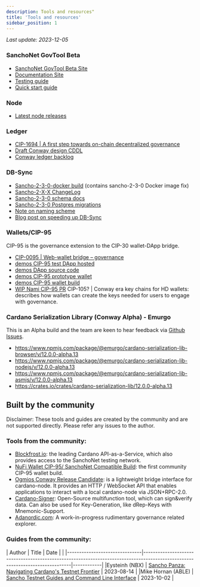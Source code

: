 ```yaml
---
description: Tools and resources"
title: 'Tools and resources'
sidebar_position: 1
---
```


*Last update: 2023-12-05*

### SanchoNet GovTool Beta

* [SanchoNet GovTool Beta Site](https://sanchogov.tools)
* [Documentation Site](https://docs.sanchogov.tools/)
* [Testing guide](https://docs.sanchogov.tools/about/sanchonet-govtool-testing)
* [Quick start guide](https://docs.sanchogov.tools/about/sanchonet-govtool-testing)

### Node

* [Latest node releases](https://github.com/input-output-hk/cardano-node/releases)

### Ledger

* [CIP-1694 | A first step towards on-chain decentralized governance](https://github.com/cardano-foundation/CIPs/blob/master/CIP-1694/README.md)
* [Draft Conway design CDDL](https://github.com/input-output-hk/cardano-ledger/blob/master/eras/conway/impl/cddl-files/conway.cddl)
* [Conway ledger backlog](https://github.com/input-output-hk/cardano-ledger/issues?q=is%3Aissue+is%3Aopen+label%3Aconway)

### DB-Sync

* [Sancho-2-3-0-docker build](https://github.com/input-output-hk/cardano-db-sync/releases/tag/sancho-2-3-0-docker) (contains sancho-2-3-0 Docker image fix)
* [Sancho-2-X-X ChangeLog](https://gist.github.com/kderme/33174fdb2cba360ff6b5da72bd961bd8#200)
* [Sancho-2-3-0 schema docs](https://github.com/input-output-hk/cardano-db-sync/blob/sancho-2-3-0/doc/schema.md)
* [Sancho-2-3-0 Postgres migrations](https://github.com/input-output-hk/cardano-db-sync/tree/sancho-2-3-0/schema)
* [Note on naming scheme](https://gist.github.com/kderme/2ab2f79fcdc159be3465bae9b7df78e7)
* [Blog post on speeding up DB-Sync](https://github.com/input-output-hk/cardano-db-sync/blob/blog/blog/blog.pdf)

### Wallets/CIP-95

CIP-95 is the governance extension to the CIP-30 wallet-DApp bridge.

* [CIP-0095 | Web-wallet bridge – governance](https://github.com/cardano-foundation/CIPs/blob/master/CIP-0095/README.md)
* [demos CIP-95 test DApp hosted](https://ryun1.github.io/cip95-cardano-wallet-connector/)
* [demos DApp source code](https://github.com/Ryun1/cip95-cardano-wallet-connector)
* [demos CIP-95 prototype wallet](https://github.com/Ryun1/cip95-demos-wallet)
* [demos CIP-95 wallet build](https://drive.google.com/file/d/1PegeogP3pEsASFsBiRNGjXSAEJ9T51xT/view?usp=sharing)
* [WIP Nami CIP-95 PR](https://github.com/berry-pool/nami/pull/852)
CIP-105? | Conway era key chains for HD wallets: describes how wallets can create the keys needed for users to engage with governance.

### Cardano Serialization Library (Conway Alpha) - Emurgo

This is an Alpha build and the team are keen to hear feedback via [Github Issues](https://github.com/Emurgo/cardano-serialization-lib/issues).
* https://www.npmjs.com/package/@emurgo/cardano-serialization-lib-browser/v/12.0.0-alpha.13
* https://www.npmjs.com/package/@emurgo/cardano-serialization-lib-nodejs/v/12.0.0-alpha.13
* https://www.npmjs.com/package/@emurgo/cardano-serialization-lib-asmjs/v/12.0.0-alpha.13
* https://crates.io/crates/cardano-serialization-lib/12.0.0-alpha.13


## Built by the community

Disclaimer: These tools and guides are created by the community and are not supported directly. Please refer any issues to the author.

### Tools from the community:

* [Blockfrost.io](https://blockfrost.io): the leading Cardano API-as-a-Service, which also provides access to the SanchoNet testing network.
* [NuFi Wallet CIP-95/ SanchoNet Compatible Build](https://assets.nu.fi/extension/sanchonet/nufi-cwe-sanchonet-latest.zip): the first community CIP-95 wallet build.
* [Ogmios Conway Release Candidate](https://github.com/CardanoSolutions/ogmios/releases/tag/v6.0.0-rc4): is a lightweight bridge interface for cardano-node. It provides an HTTP / WebSocket API that enables applications to interact with a local cardano-node via JSON+RPC-2.0.
* [Cardano-Signer](https://github.com/gitmachtl/cardano-signer): Open-Source multifunction tool, which can sign&verify data. Can also be used for Key-Generation, like dRep-Keys with Mnemonic-Support.
* [Adanordic.com](https://adanordic.com): A work-in-progress rudimentary governance related explorer.

### Guides from the community:

| Author                        | Title                                                                                              | Date       |                                                                                                                                                                      |
|-------------------------------|------------------------------------------------------------------------------------------------------------------------------|------------|
|Eysteinh (NBX)                 | [Sancho Panza: Navigating Cardano's Testnet Frontier](https://www.youtube.com/watch?v=9CR8c9ZIVEE)                           | 2023-08-14 |
|Mike Hornan (ABLE)             | [Sancho Testnet Guides and Command Line Interface](https://www.youtube.com/playlist?list=PLWYf5eQbRdbWa5n21tyy8xWpTS6zjm3Mj) | 2023-10-02 |
